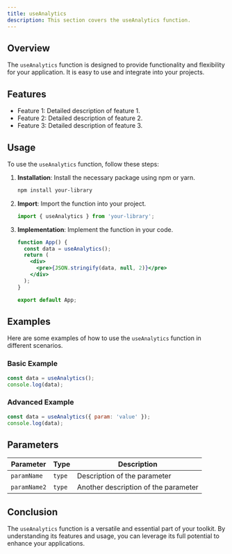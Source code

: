 ```yaml
---
title: useAnalytics
description: This section covers the useAnalytics function.
---
```


## Overview

The `useAnalytics` function is designed to provide functionality and flexibility for your application. It is easy to use and integrate into your projects.

## Features

- Feature 1: Detailed description of feature 1.
- Feature 2: Detailed description of feature 2.
- Feature 3: Detailed description of feature 3.

## Usage

To use the `useAnalytics` function, follow these steps:

1. **Installation**: Install the necessary package using npm or yarn.
   ```bash
   npm install your-library
   ```
2. **Import**: Import the function into your project.
   ```jsx
   import { useAnalytics } from 'your-library';
   ```
3. **Implementation**: Implement the function in your code.
   ```jsx
   function App() {
     const data = useAnalytics();
     return (
       <div>
         <pre>{JSON.stringify(data, null, 2)}</pre>
       </div>
     );
   }

   export default App;
   ```

## Examples

Here are some examples of how to use the `useAnalytics` function in different scenarios.

### Basic Example

```jsx
const data = useAnalytics();
console.log(data);
```

### Advanced Example

```jsx
const data = useAnalytics({ param: 'value' });
console.log(data);
```

## Parameters

| Parameter    | Type     | Description                       |
|--------------|----------|-----------------------------------|
| `paramName`  | `type` | Description of the parameter     |
| `paramName2` | `type` | Another description of the parameter |

## Conclusion

The `useAnalytics` function is a versatile and essential part of your toolkit. By understanding its features and usage, you can leverage its full potential to enhance your applications.